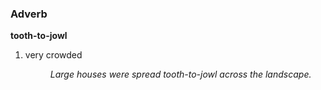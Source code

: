 ===Adverb===
'''tooth-to-jowl''' 

# very crowded
#:''Large houses were spread tooth-to-jowl across the landscape.''
